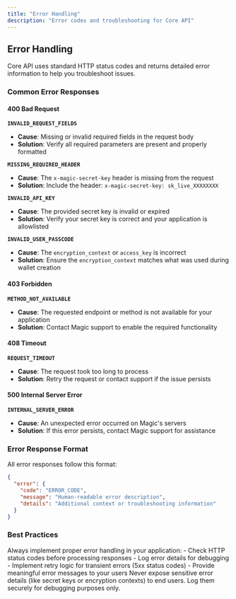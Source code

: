 ```yaml
---
title: "Error Handling"
description: "Error codes and troubleshooting for Core API"
---
```


## Error Handling

Core API uses standard HTTP status codes and returns detailed error information to help you troubleshoot issues.

### Common Error Responses

#### 400 Bad Request

**`INVALID_REQUEST_FIELDS`**
- **Cause**: Missing or invalid required fields in the request body
- **Solution**: Verify all required parameters are present and properly formatted

**`MISSING_REQUIRED_HEADER`**
- **Cause**: The `x-magic-secret-key` header is missing from the request
- **Solution**: Include the header: `x-magic-secret-key: sk_live_XXXXXXXX`

**`INVALID_API_KEY`**
- **Cause**: The provided secret key is invalid or expired
- **Solution**: Verify your secret key is correct and your application is allowlisted

**`INVALID_USER_PASSCODE`**
- **Cause**: The `encryption_context` or `access_key` is incorrect
- **Solution**: Ensure the `encryption_context` matches what was used during wallet creation

#### 403 Forbidden

**`METHOD_NOT_AVAILABLE`**
- **Cause**: The requested endpoint or method is not available for your application
- **Solution**: Contact Magic support to enable the required functionality

#### 408 Timeout

**`REQUEST_TIMEOUT`**
- **Cause**: The request took too long to process
- **Solution**: Retry the request or contact support if the issue persists

#### 500 Internal Server Error

**`INTERNAL_SERVER_ERROR`**
- **Cause**: An unexpected error occurred on Magic's servers
- **Solution**: If this error persists, contact Magic support for assistance

### Error Response Format

All error responses follow this format:

```json
{
  "error": {
    "code": "ERROR_CODE",
    "message": "Human-readable error description",
    "details": "Additional context or troubleshooting information"
  }
}
```

### Best Practices

<Tip>
Always implement proper error handling in your application:
- Check HTTP status codes before processing responses
- Log error details for debugging
- Implement retry logic for transient errors (5xx status codes)
- Provide meaningful error messages to your users
</Tip>

<Warning>
Never expose sensitive error details (like secret keys or encryption contexts) to end users. Log them securely for debugging purposes only.
</Warning>
